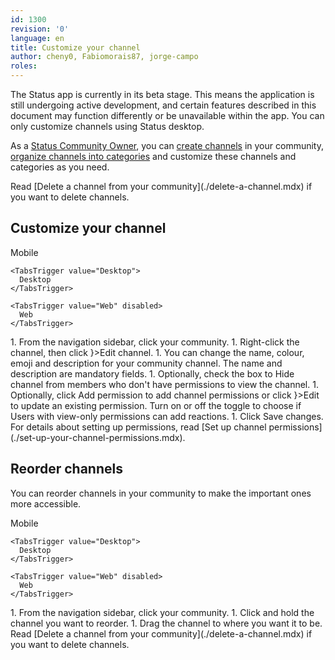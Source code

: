 ```yaml
---
id: 1300
revision: '0'
language: en
title: Customize your channel
author: cheny0, Fabiomorais87, jorge-campo
roles:
---
```


<Admonition type="beta" status="Status app is currently in beta stage">
  The Status app is currently in its beta stage. This means the application is still undergoing active development, and certain features described in this document may function differently or be unavailable within the app.
</Admonition>

<Admonition type="info">
  You can only customize channels using Status desktop.
</Admonition>

As a [Status Community Owner](./how-to-run-a-status-community-your-quick-start-guide.mdx), you can [create channels](./create-a-channel.mdx) in your community, [organize channels into categories](./organize-channels-using-categories.mdx) and customize these channels and categories as you need.

<Admonition type="info">
  Read [Delete a channel from your community](./delete-a-channel.mdx) if you want to delete channels.
</Admonition>

## Customize your channel

<Tabs defaultValue="Desktop">
  <TabsList size={32}>
    <TabsTrigger value="Mobile" disabled>
      Mobile
    </TabsTrigger>

    <TabsTrigger value="Desktop">
      Desktop
    </TabsTrigger>

    <TabsTrigger value="Web" disabled>
      Web
    </TabsTrigger>
  </TabsList>

  <TabsContent value="Desktop">
    1. From the navigation sidebar, click your community.
    1. Right-click the channel, then click <ContextTag icon={<Edit1DesktopIcon />}>Edit channel</ContextTag>.
    1. You can change the <ContextTag>name</ContextTag>, <ContextTag>colour</ContextTag>, <ContextTag>emoji</ContextTag> and <ContextTag>description</ContextTag> for your community channel. The <ContextTag>name</ContextTag> and <ContextTag>description</ContextTag> are mandatory fields.
    1. Optionally, check the box to <ContextTag>Hide channel from members who don't have</ContextTag> <ContextTag>permissions to view the channel</ContextTag>.
    1. Optionally, click <ContextTag>Add permission</ContextTag> to add channel permissions or click <ContextTag icon={<Edit2DesktopIcon />}>Edit</ContextTag> to update an existing permission. Turn on or off the toggle to choose if <ContextTag>Users with view-only permissions can add reactions</ContextTag>.
    1. Click <ContextTag>Save changes</ContextTag>.
  </TabsContent>
</Tabs>

<Admonition type="info">
  For details about setting up permissions, read [Set up channel permissions](./set-up-your-channel-permissions.mdx).
</Admonition>

## Reorder channels

You can reorder channels in your community to make the important ones more accessible.

<Tabs defaultValue="Desktop">
  <TabsList size={32}>
    <TabsTrigger value="Mobile" disabled>
      Mobile
    </TabsTrigger>

    <TabsTrigger value="Desktop">
      Desktop
    </TabsTrigger>

    <TabsTrigger value="Web" disabled>
      Web
    </TabsTrigger>
  </TabsList>

  <TabsContent value="Desktop">
    1. From the navigation sidebar, click your community.
    1. Click and hold the channel you want to reorder.
    1. Drag the channel to where you want it to be.
  </TabsContent>
</Tabs>

<Admonition type="info">
  Read [Delete a channel from your community](./delete-a-channel.mdx) if you want to delete channels.
</Admonition>
